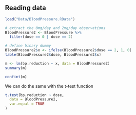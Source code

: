 
## Reading data
```r
load("Data/BloodPressure.RData")
```

```r
# extract the 0mg/day and 2mg/day observations
BloodPressure2 <- BloodPressure %>%
  filter(dose == 0 | dose == 2)

# define binary dummy
BloodPressure2$x <- ifelse(BloodPressure2$dose == 2, 1, 0)
table(BloodPressure2$dose, BloodPressure2$x)
```

```r
m <- lm(bp.reduction ~ x, data = BloodPressure2)
summary(m)
```

```r
confint(m)
```

We can do the same with the t-test function
```r
t.test(bp.reduction ~ dose,
  data = BloodPressure2,
  var.equal = TRUE
)
```
